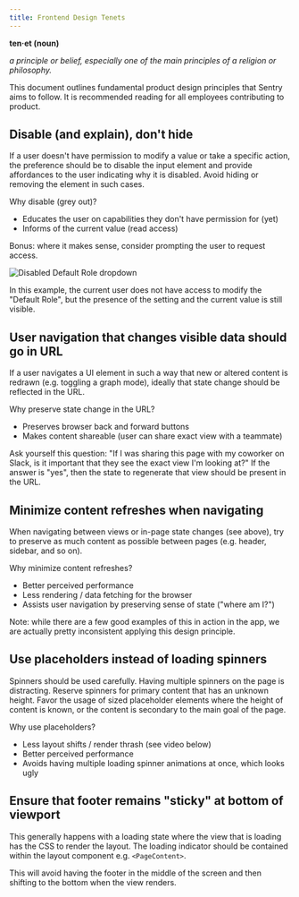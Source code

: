 ```yaml
---
title: Frontend Design Tenets
---
```


<Alert level="info">
  <strong>ten·et (noun)</strong>

  _a principle or belief, especially one of the main principles of a religion or philosophy._
</Alert>

This document outlines fundamental product design principles that Sentry aims to follow. It is recommended reading for all employees contributing to product.

## Disable (and explain), don't hide

If a user doesn't have permission to modify a value or take a specific action, the preference should be to disable the input element and provide affordances to the user indicating why it is disabled. Avoid hiding or removing the element in such cases.

Why disable (grey out)?
- Educates the user on capabilities they don't have permission for (yet)
- Informs of the current value (read access)

<Alert level="info">
  Bonus: where it makes sense, consider <Link href="https://blog.sentry.io/how-we-grew-sentrys-monthly-active-users-by-rethinking-invitations/" remote>prompting the user to request access</Link>.
</Alert>

![Disabled Default Role dropdown](../img/frontendTenetDisable.png)
  
In this example, the current user does not have access to modify the "Default Role", but the presence of the setting and the current value is still visible.


## User navigation that changes visible data should go in URL

If a user navigates a UI element in such a way that new or altered content is redrawn (e.g. toggling a graph mode), ideally that state change should be reflected in the URL.

Why preserve state change in the URL?
- Preserves browser back and forward buttons
- Makes content shareable (user can share exact view with a teammate)

<Alert level="info">
  Ask yourself this question: "If I was sharing this page with my coworker on Slack, is it important that they see the exact view I'm looking at?" If the answer is "yes", then the state to regenerate that view should be present in the URL.
</Alert>

## Minimize content refreshes when navigating

When navigating between views or in-page state changes (see above), try to preserve as much content as possible between pages (e.g. header, sidebar, and so on).

Why minimize content refreshes?
- Better perceived performance
- Less rendering / data fetching for the browser
- Assists user navigation by preserving sense of state ("where am I?")

<Alert level="error">
  Note: while there are a few good examples of this in action in the app, we are actually pretty inconsistent applying this design principle.
</Alert>

## Use placeholders instead of loading spinners

Spinners should be used carefully. Having multiple spinners on the page is distracting. Reserve spinners for primary content that has an unknown height. Favor the usage of sized placeholder elements where the height of content is known, or the content is secondary to the main goal of the page.

Why use placeholders?
- Less layout shifts / render thrash (see video below)
- Better perceived performance
- Avoids having multiple loading spinner animations at once, which looks ugly

## Ensure that footer remains "sticky" at bottom of viewport

This generally happens with a loading state where the view that is loading has the CSS to render the layout. The loading indicator should be contained within the layout component e.g. `<PageContent>`.

This will avoid having the footer in the middle of the screen and then shifting to the bottom when the view renders.
